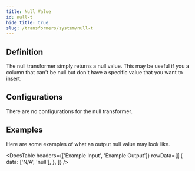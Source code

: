 ```yaml
---
title: Null Value
id: null-t
hide_title: true
slug: /transformers/system/null-t
---
```




<TransformerPageHeader
  title="Null"
  type="string"
  apiRef="https://github.com/nucleuscloud/neosync/blob/main/worker/internal/benthos/transformers/activities.go"
/>

## Definition

The null transformer simply returns a null value. This may be useful if you a column that can't be null but don't have a specific value that you want to insert.

## Configurations

There are no configurations for the null transformer.

## Examples

Here are some examples of what an output null value may look like.

<DocsTable
  headers={['Example Input', 'Example Output']}
  rowData={[
    {
      data: ['N/A', 'null'],
    },
  ]}
/>
